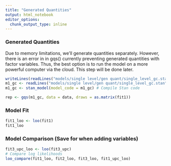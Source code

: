 ```yaml
---
title: "Generated Quantities"
output: html_notebook
editor_options: 
  chunk_output_type: inline
---
```


### Generated Quantities

Due to memory limitations, we'll generate quantities separately. However, there is an error in in gqs() currently preventing generated quantities with factor variables. Thus, the best option is to run the model on a more powerful computer via the cloud. This step will be done later.

```r
writeLines(readLines("models/single level/gen quant/single_level_gc.stan"))
m1_gc <- readLines("models/single level/gen quant/single_level_gc.stan")
m1_gc <- stan_model(model_code = m1_gc) # Compile Stan code
```

```r
rep <- gqs(m1_gc, data = data, draws = as.matrix(fit1))
```

### Model Fit

```r
fit1_loo <- loo(fit1)
fit1_loo
```

### Model Comparison (Save for when adding variables)

```r
fit3_upc_loo <- loo(fit3_upc)
# Compare log likelihoods
loo_compare(fit1_loo, fit2_loo, fit3_loo, fit1_upc_loo)
```

